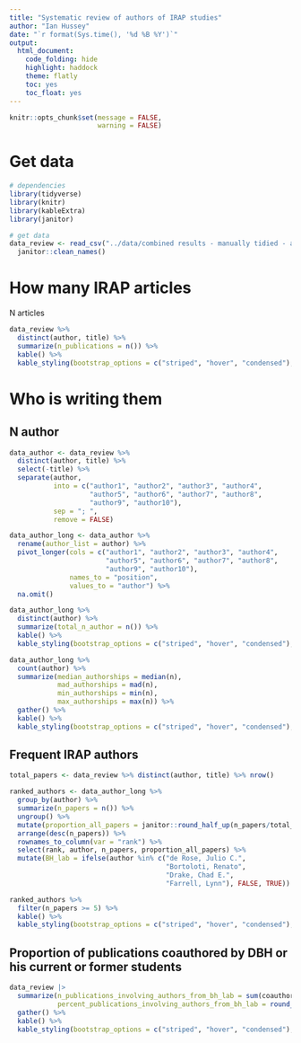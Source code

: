 ```yaml
---
title: "Systematic review of authors of IRAP studies"
author: "Ian Hussey"
date: "`r format(Sys.time(), '%d %B %Y')`"
output:
  html_document:
    code_folding: hide
    highlight: haddock
    theme: flatly
    toc: yes
    toc_float: yes
---
```


```r
knitr::opts_chunk$set(message = FALSE,
                      warning = FALSE)
```

# Get data

```r

# dependencies
library(tidyverse)
library(knitr)
library(kableExtra)
library(janitor)

# get data
data_review <- read_csv("../data/combined results - manually tidied - authorship annotation.csv") %>%
  janitor::clean_names()

```

# How many IRAP articles

N articles

```r

data_review %>%
  distinct(author, title) %>%
  summarize(n_publications = n()) %>%
  kable() %>%
  kable_styling(bootstrap_options = c("striped", "hover", "condensed"), full_width = FALSE)

```

# Who is writing them

## N author

```r

data_author <- data_review %>%
  distinct(author, title) %>%
  select(-title) %>%
  separate(author, 
           into = c("author1", "author2", "author3", "author4", 
                    "author5", "author6", "author7", "author8", 
                    "author9", "author10"), 
           sep = "; ", 
           remove = FALSE) 

data_author_long <- data_author %>%
  rename(author_list = author) %>%
  pivot_longer(cols = c("author1", "author2", "author3", "author4", 
                        "author5", "author6", "author7", "author8", 
                        "author9", "author10"),
               names_to = "position", 
               values_to = "author") %>%
  na.omit()

data_author_long %>%
  distinct(author) %>%
  summarize(total_n_author = n()) %>%
  kable() %>%
  kable_styling(bootstrap_options = c("striped", "hover", "condensed"), full_width = FALSE)

data_author_long %>%
  count(author) %>%
  summarize(median_authorships = median(n),
            mad_authorships = mad(n),
            min_authorships = min(n),
            max_authorships = max(n)) %>%
  gather() %>%
  kable() %>%
  kable_styling(bootstrap_options = c("striped", "hover", "condensed"), full_width = FALSE)

```

## Frequent IRAP authors

```r

total_papers <- data_review %>% distinct(author, title) %>% nrow()

ranked_authors <- data_author_long %>%
  group_by(author) %>%
  summarize(n_papers = n()) %>%
  ungroup() %>%
  mutate(proportion_all_papers = janitor::round_half_up(n_papers/total_papers, 2)) %>%
  arrange(desc(n_papers)) %>%
  rownames_to_column(var = "rank") %>%
  select(rank, author, n_papers, proportion_all_papers) %>%
  mutate(BH_lab = ifelse(author %in% c("de Rose, Julio C.",
                                       "Bortoloti, Renato",
                                       "Drake, Chad E.",
                                       "Farrell, Lynn"), FALSE, TRUE))

ranked_authors %>%
  filter(n_papers >= 5) %>%
  kable() %>%
  kable_styling(bootstrap_options = c("striped", "hover", "condensed"), full_width = FALSE)

```

## Proportion of publications coauthored by DBH or his current or former students

```r

data_review |>
  summarize(n_publications_involving_authors_from_bh_lab = sum(coauthored_by_bh_or_students),
            percent_publications_involving_authors_from_bh_lab = round_half_up(mean(coauthored_by_bh_or_students), 2)*100) %>%
  gather() %>%
  kable() %>%
  kable_styling(bootstrap_options = c("striped", "hover", "condensed"), full_width = FALSE)

```


